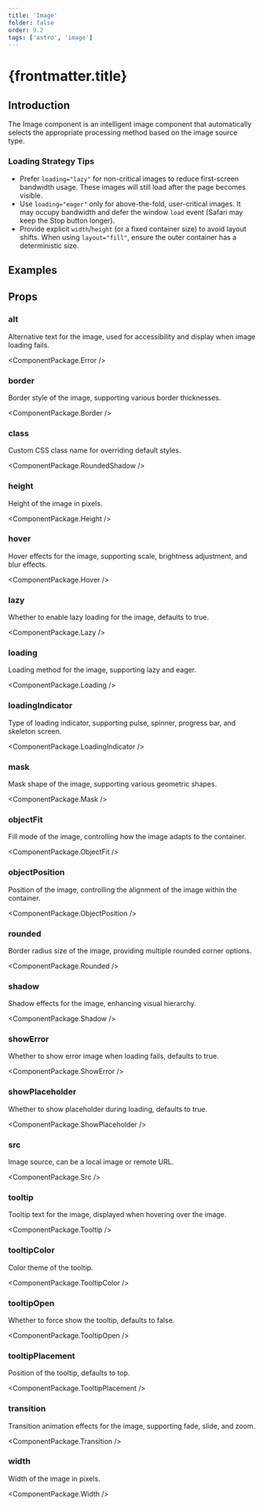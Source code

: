 ```yaml
---
title: 'Image'
folder: false
order: 9.2
tags: ['astro', 'image']
---
```



# {frontmatter.title}

## Introduction

The Image component is an intelligent image component that automatically selects the appropriate processing method based on the image source type. 

### Loading Strategy Tips

- Prefer `loading="lazy"` for non-critical images to reduce first-screen bandwidth usage. These images will still load after the page becomes visible.
- Use `loading="eager"` only for above-the-fold, user-critical images. It may occupy bandwidth and defer the window `load` event (Safari may keep the Stop button longer).
- Provide explicit `width`/`height` (or a fixed container size) to avoid layout shifts. When using `layout="fill"`, ensure the outer container has a deterministic size.

## Examples

<ImageBasic />

## Props

### alt

Alternative text for the image, used for accessibility and display when image loading fails.

<ComponentPackage.Error />

### border

Border style of the image, supporting various border thicknesses.

<ComponentPackage.Border />

### class

Custom CSS class name for overriding default styles.

<ComponentPackage.RoundedShadow />

### height

Height of the image in pixels.

<ComponentPackage.Height />

### hover

Hover effects for the image, supporting scale, brightness adjustment, and blur effects.

<ComponentPackage.Hover />

### lazy

Whether to enable lazy loading for the image, defaults to true.

<ComponentPackage.Lazy />

### loading

Loading method for the image, supporting lazy and eager.

<ComponentPackage.Loading />

### loadingIndicator

Type of loading indicator, supporting pulse, spinner, progress bar, and skeleton screen.

<ComponentPackage.LoadingIndicator />

### mask

Mask shape of the image, supporting various geometric shapes.

<ComponentPackage.Mask />


### objectFit

Fill mode of the image, controlling how the image adapts to the container.

<ComponentPackage.ObjectFit />

### objectPosition

Position of the image, controlling the alignment of the image within the container.

<ComponentPackage.ObjectPosition />


### rounded

Border radius size of the image, providing multiple rounded corner options.

<ComponentPackage.Rounded />

### shadow

Shadow effects for the image, enhancing visual hierarchy.

<ComponentPackage.Shadow />

### showError

Whether to show error image when loading fails, defaults to true.

<ComponentPackage.ShowError />

### showPlaceholder

Whether to show placeholder during loading, defaults to true.

<ComponentPackage.ShowPlaceholder />


### src

Image source, can be a local image or remote URL.

<ComponentPackage.Src />

### tooltip

Tooltip text for the image, displayed when hovering over the image.

<ComponentPackage.Tooltip />

### tooltipColor

Color theme of the tooltip.

<ComponentPackage.TooltipColor />

### tooltipOpen

Whether to force show the tooltip, defaults to false.

<ComponentPackage.TooltipOpen />

### tooltipPlacement

Position of the tooltip, defaults to top.

<ComponentPackage.TooltipPlacement />

### transition

Transition animation effects for the image, supporting fade, slide, and zoom.

<ComponentPackage.Transition />

### width

Width of the image in pixels.

<ComponentPackage.Width />
